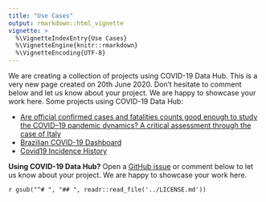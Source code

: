 ```yaml
---
title: "Use Cases"
output: rmarkdown::html_vignette
vignette: >
  %\VignetteIndexEntry{Use Cases}
  %\VignetteEngine{knitr::rmarkdown}
  %\VignetteEncoding{UTF-8}
---
```


We are creating a collection of projects using COVID-19 Data Hub. This is a very new page created on 20th June 2020. Don't hesitate to comment below and let us know about your project. We are happy to showcase your work here. Some projects using COVID-19 Data Hub:

- [Are official confirmed cases and fatalities counts good enough to study the COVID–19 pandemic dynamics? A critical assessment through the case of Italy](https://arxiv.org/pdf/2005.07271.pdf)
- [Brazilian COVID-19 Dashboard](https://app.powerbi.com/view?r=eyJrIjoiNWExN2JlMzQtNTBiOC00ODU5LWIxY2QtODQwZTNhMjQzNGJmIiwidCI6ImMzN2IzN2EzLWU5ZTItNDJmOS1iYzY3LTRiOWI3MzhlMWRmMCJ9)
- [Covid19 Incidence History](http://emit.phys.ocean.dal.ca/~kelley/covid19/)

__Using COVID-19 Data Hub?__ Open a [GitHub issue](https://github.com/covid19datahub/COVID19/issues) or comment below to let us know about your project. We are happy to showcase your work here.


`r gsub("^# ", "## ", readr::read_file('../LICENSE.md'))`
